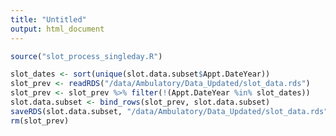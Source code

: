 ---
title: "Untitled"
output: html_document
---

```{r cars}
source("slot_process_singleday.R")

slot_dates <- sort(unique(slot.data.subset$Appt.DateYear))
slot_prev <- readRDS("/data/Ambulatory/Data_Updated/slot_data.rds")
slot_prev <- slot_prev %>% filter(!(Appt.DateYear %in% slot_dates))
slot.data.subset <- bind_rows(slot_prev, slot.data.subset)
saveRDS(slot.data.subset, "/data/Ambulatory/Data_Updated/slot_data.rds")
rm(slot_prev)

```

